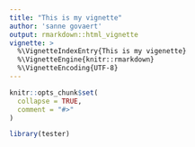 ```yaml
---
title: "This is my vignette"
author: 'sanne govaert'
output: rmarkdown::html_vignette
vignette: >
  %\VignetteIndexEntry{This is my vigenette}
  %\VignetteEngine{knitr::rmarkdown}
  %\VignetteEncoding{UTF-8}
---
```


```r
knitr::opts_chunk$set(
  collapse = TRUE,
  comment = "#>"
)
```

```r
library(tester)
```

